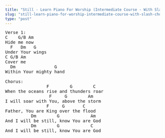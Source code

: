 ```yaml
---
title: "Still - Learn Piano For Worship (Intermediate Course - With Slash Chords)"
slug: "still-learn-piano-for-worship-intermediate-course-with-slash-chords"
type: "post"
---
```


<pre>
Verse 1:
C    G/B Am  
Hide me now
  F   Dm   G
Under Your wings   
C G/B Am
Cover me
  Dm               G  
Within Your mighty hand   
  
Chorus:
                F        G        C  
When the oceans rise and thunders roar   
                 F     G        Am  
I will soar with You, above the storm   
                F     G       C
Father, You are King over the flood     
          Dm        G            Am
And I will be still, know You are God     
          Dm        G            C
And I will be still, know You are God   
</pre>